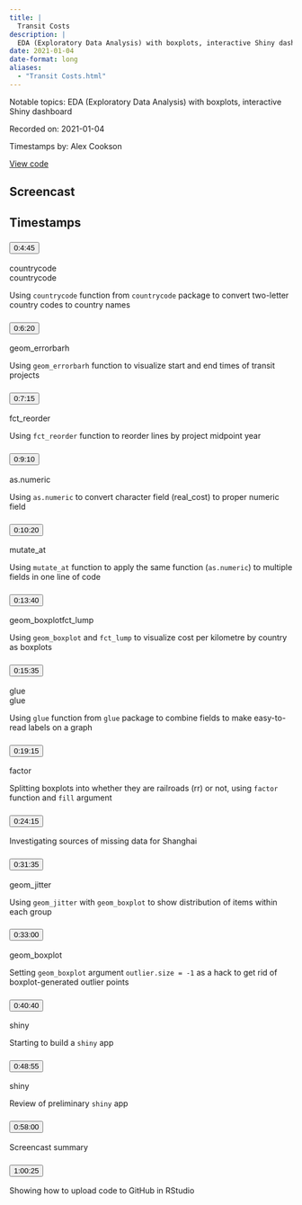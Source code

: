 ```yaml
---
title: |
  Transit Costs
description: |
  EDA (Exploratory Data Analysis) with boxplots, interactive Shiny dashboard
date: 2021-01-04
date-format: long
aliases:
  - "Transit Costs.html"
---
```


Notable topics: EDA (Exploratory Data Analysis) with boxplots, interactive Shiny dashboard

Recorded on: 2021-01-04

Timestamps by: Alex Cookson

[View code](https://github.com/dgrtwo/data-screencasts/blob/master/2021_01_05_transit_costs.Rmd)

## Screencast

<div id="yt-player" data-video-id="8jNQzce13SE"></div>

## Timestamps

```{=html}
<div id="topics">
  <div class="topic">
    <h3 id="ts-285">
      <button class="btn btn-link btn-timestamp" onClick="playerSkipToTimestamp(285, this)">0:4:45</button>
    </h3>
    <div class="topic_badges"><div><span class="badge-functions badge bg-info">countrycode</span></div><div><span class="badge-packages badge bg-primary">countrycode</span></div></div>
    <div class="topic_description">
      <p>Using <code>countrycode</code> function from <code>countrycode</code> package to convert two-letter country codes to country names</p>

    </div>
  </div>
  <div class="topic">
    <h3 id="ts-380">
      <button class="btn btn-link btn-timestamp" onClick="playerSkipToTimestamp(380, this)">0:6:20</button>
    </h3>
    <div class="topic_badges"><div><span class="badge-functions badge bg-info">geom_errorbarh</span></div><div></div></div>
    <div class="topic_description">
      <p>Using <code>geom_errorbarh</code> function to visualize start and end times of transit projects</p>

    </div>
  </div>
  <div class="topic">
    <h3 id="ts-435">
      <button class="btn btn-link btn-timestamp" onClick="playerSkipToTimestamp(435, this)">0:7:15</button>
    </h3>
    <div class="topic_badges"><div><span class="badge-functions badge bg-info">fct_reorder</span></div><div></div></div>
    <div class="topic_description">
      <p>Using <code>fct_reorder</code> function to reorder lines by project midpoint year</p>

    </div>
  </div>
  <div class="topic">
    <h3 id="ts-550">
      <button class="btn btn-link btn-timestamp" onClick="playerSkipToTimestamp(550, this)">0:9:10</button>
    </h3>
    <div class="topic_badges"><div><span class="badge-functions badge bg-info">as.numeric</span></div><div></div></div>
    <div class="topic_description">
      <p>Using <code>as.numeric</code> to convert character field (real_cost) to proper numeric field</p>

    </div>
  </div>
  <div class="topic">
    <h3 id="ts-620">
      <button class="btn btn-link btn-timestamp" onClick="playerSkipToTimestamp(620, this)">0:10:20</button>
    </h3>
    <div class="topic_badges"><div><span class="badge-functions badge bg-info">mutate_at</span></div><div></div></div>
    <div class="topic_description">
      <p>Using <code>mutate_at</code> function to apply the same function (<code>as.numeric</code>) to multiple fields in one line of code</p>

    </div>
  </div>
  <div class="topic">
    <h3 id="ts-820">
      <button class="btn btn-link btn-timestamp" onClick="playerSkipToTimestamp(820, this)">0:13:40</button>
    </h3>
    <div class="topic_badges"><div><span class="badge-functions badge bg-info">geom_boxplot</span><span class="badge-functions badge bg-info">fct_lump</span></div><div></div></div>
    <div class="topic_description">
      <p>Using <code>geom_boxplot</code> and <code>fct_lump</code> to visualize cost per kilometre by country as boxplots</p>

    </div>
  </div>
  <div class="topic">
    <h3 id="ts-935">
      <button class="btn btn-link btn-timestamp" onClick="playerSkipToTimestamp(935, this)">0:15:35</button>
    </h3>
    <div class="topic_badges"><div><span class="badge-functions badge bg-info">glue</span></div><div><span class="badge-packages badge bg-primary">glue</span></div></div>
    <div class="topic_description">
      <p>Using <code>glue</code> function from <code>glue</code> package to combine fields to make easy-to-read labels on a graph</p>

    </div>
  </div>
  <div class="topic">
    <h3 id="ts-1155">
      <button class="btn btn-link btn-timestamp" onClick="playerSkipToTimestamp(1155, this)">0:19:15</button>
    </h3>
    <div class="topic_badges"><div><span class="badge-functions badge bg-info">factor</span></div><div></div></div>
    <div class="topic_description">
      <p>Splitting boxplots into whether they are railroads (rr) or not, using <code>factor</code> function and <code>fill</code> argument</p>

    </div>
  </div>
  <div class="topic">
    <h3 id="ts-1455">
      <button class="btn btn-link btn-timestamp" onClick="playerSkipToTimestamp(1455, this)">0:24:15</button>
    </h3>
    <div class="topic_badges"><div></div><div></div></div>
    <div class="topic_description">
      <p>Investigating sources of missing data for Shanghai</p>

    </div>
  </div>
  <div class="topic">
    <h3 id="ts-1895">
      <button class="btn btn-link btn-timestamp" onClick="playerSkipToTimestamp(1895, this)">0:31:35</button>
    </h3>
    <div class="topic_badges"><div><span class="badge-functions badge bg-info">geom_jitter</span></div><div></div></div>
    <div class="topic_description">
      <p>Using <code>geom_jitter</code> with <code>geom_boxplot</code> to show distribution of items within each group</p>

    </div>
  </div>
  <div class="topic">
    <h3 id="ts-1980">
      <button class="btn btn-link btn-timestamp" onClick="playerSkipToTimestamp(1980, this)">0:33:00</button>
    </h3>
    <div class="topic_badges"><div><span class="badge-functions badge bg-info">geom_boxplot</span></div><div></div></div>
    <div class="topic_description">
      <p>Setting <code>geom_boxplot</code> argument <code>outlier.size = -1</code> as a hack to get rid of boxplot-generated outlier points</p>

    </div>
  </div>
  <div class="topic">
    <h3 id="ts-2440">
      <button class="btn btn-link btn-timestamp" onClick="playerSkipToTimestamp(2440, this)">0:40:40</button>
    </h3>
    <div class="topic_badges"><div></div><div><span class="badge-packages badge bg-primary">shiny</span></div></div>
    <div class="topic_description">
      <p>Starting to build a <code>shiny</code> app</p>

    </div>
  </div>
  <div class="topic">
    <h3 id="ts-2935">
      <button class="btn btn-link btn-timestamp" onClick="playerSkipToTimestamp(2935, this)">0:48:55</button>
    </h3>
    <div class="topic_badges"><div></div><div><span class="badge-packages badge bg-primary">shiny</span></div></div>
    <div class="topic_description">
      <p>Review of preliminary <code>shiny</code> app</p>

    </div>
  </div>
  <div class="topic">
    <h3 id="ts-3480">
      <button class="btn btn-link btn-timestamp" onClick="playerSkipToTimestamp(3480, this)">0:58:00</button>
    </h3>
    <div class="topic_badges"><div></div><div></div></div>
    <div class="topic_description">
      <p>Screencast summary</p>

    </div>
  </div>
  <div class="topic">
    <h3 id="ts-3625">
      <button class="btn btn-link btn-timestamp" onClick="playerSkipToTimestamp(3625, this)">1:00:25</button>
    </h3>
    <div class="topic_badges"><div></div><div></div></div>
    <div class="topic_description">
      <p>Showing how to upload code to GitHub in RStudio</p>

    </div>
  </div>
</div>
```
     
<script>
// 2. This code loads the IFrame Player API code asynchronously.
var tag = document.createElement("script");

tag.src = "https://www.youtube.com/iframe_api";
var firstScriptTag = document.getElementsByTagName("script")[0];
firstScriptTag.parentNode.insertBefore(tag, firstScriptTag);

// 3. This function creates an <iframe> (and YouTube player)
//    after the API code downloads.
var videoId = document.getElementById("yt-player").dataset.videoId;
var player;
function onYouTubeIframeAPIReady() {
  player = new YT.Player("yt-player", {
    height: "486",
    width: "864",
    videoId: videoId,
    playerVars: {
      "playsinline": 1
    },
    events: {
      onStateChange: function(event) {
        if (event.data == YT.PlayerState.PLAYING) {
          followTimestamps()
        }
      }
    }
  });
}

function playerSkipToTimestamp(seconds, tsElement) {
  player.seekTo(seconds, true)
  tsElement.scrollIntoView()
  document.getElementById("screencast").scrollIntoView()
}

const timestamps = Array.from(document.querySelectorAll('.topic h3[id^="ts-"]'))
  .map(el => el.id.replace('ts-', ''))

function followTimestamps() {
  if (player.getPlayerState() !== 1) {
    return
  }
  const currentTime = `${Math.floor(player.getCurrentTime())}`
  if (timestamps.includes(currentTime)) {
    const el = document.getElementById(`ts-${currentTime}`)
    if (el) {
      el.scrollIntoView()
      document.getElementById("screencast").scrollIntoView()
    }
  }
  setTimeout(followTimestamps, 1000)
}
</script>
